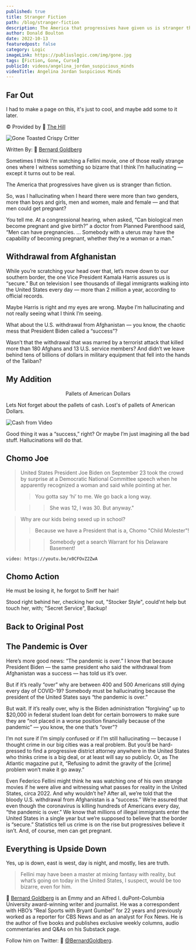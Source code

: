 ```yaml
---
published: true
title: Stranger Fiction
path: /blog/stranger-fiction
description: The America that progressives have given us is stranger than fiction!
author: Donald Boulton
date: 2022-10-13
featuredpost: false
category: Logic
imageLink: https://publiuslogic.com/img/gone.jpg
tags: [Fiction, Gone, Curse]
publicId: videos/angelina_jordan_suspicious_minds
videoTitle: Angelina Jordan Suspicious Minds
---
```


## Far Out

I had to make a page on this, it's just to cool, and maybe add some to it later.

© Provided by 🔗 [The Hill](https://thehill.com/)

![Gone Toasted Crispy Critter](../../../static/img/gone.jpg)

Written By: 🔗 [Bernard Goldberg](http://bernardgoldberg.com/)

<Section>

Sometimes I think I’m watching a Fellini movie, one of those really strange ones where I witness something so bizarre that I think I’m hallucinating — except it turns out to be real. 

The America that progressives have given us is stranger than fiction.

So, was I hallucinating when I heard there were more than two genders, more than boys and girls, men and women, male and female — and that men could get pregnant?

You tell me. At a congressional hearing, when asked, “Can biological men become pregnant and give birth?” a doctor from Planned Parenthood said, “Men can have pregnancies. … Somebody with a uterus may have the capability of becoming pregnant, whether they’re a woman or a man.”

</Section>

## Withdrawal from Afghanistan

<Section>

While you’re scratching your head over that, let’s move down to our southern border, the one Vice President Kamala Harris assures us is “secure.” But on television I see thousands of illegal immigrants walking into the United States every day — more than 2 million a year, according to official records.

Maybe Harris is right and my eyes are wrong. Maybe I’m hallucinating and not really seeing what I think I’m seeing.

What about the U.S. withdrawal from Afghanistan — you know, the chaotic mess that President Biden called a “success”?

Wasn’t that the withdrawal that was marred by a terrorist attack that killed more than 180 Afghans and 13 U.S. service members? And didn’t we leave behind tens of billions of dollars in military equipment that fell into the hands of the Taliban?

</Section>

## My Addition

<Section>

<WavyHr />

</Section>

<Section>

<Center>Pallets of American Dollars</Center>

</Section>

<Callout>

Lets Not forget about the pallets of cash. Lost's of pallets of American Dollars.

</Callout>

<Section>

![Cash from Video](../../../static/img/cash-from-video.jpg)

</Section>

<Section>

Good thing it was a “success,” right? Or maybe I’m just imagining all the bad stuff.  Hallucinations will do that. 

</Section>

## Chomo Joe

<Section>

> United States President Joe Biden on September 23 took the crowd by surprise at a Democratic National Committee speech when he apparently recognized a woman and said while pointing at her.
>
> > You gotta say ‘hi’ to me. We go back a long way. 
>
> > > She was 12, I was 30. But anyway."

</Section>

<CalloutDanger>

> Why are our kids being sexed up in school?
>
> > Because we have a President that is a, Chomo "Child Molester"! 
>
> > > Somebody get a search Warrant for his Delaware Basement!

</CalloutDanger>

<Section>

`video: https://youtu.be/x0CFOvZ2ZwA`

</Section>

## Chomo Action

<Section>

He must be losing it, he forgot to Sniff her hair! 

Stood right behind her, checking her out, "Stocker Style", could'nt help but touch her, with; "Secret Service", Backup!

</Section>

<Section>

## Back to Original Post

<WavyHr />

</Section>

## The Pandemic is Over

<Section>

Here’s more good news: “The pandemic is over.” I know that because President Biden — the same president who said the withdrawal from Afghanistan was a success — has told us it’s over. 

But if it’s really “over” why are between 400 and 500 Americans still dying every day of COVID-19? Somebody must be hallucinating because the president of the United States says “the pandemic is over.”

But wait. If it’s really over, why is the Biden administration “forgiving” up to $20,000 in federal student loan debt for certain borrowers to make sure they are “not placed in a worse position financially because of the pandemic” — you know, the one that’s “over”?

I’m not sure if I’m simply confused or if I’m still hallucinating — because I thought crime in our big cities was a real problem. But you’d be hard-pressed to find a progressive district attorney anywhere in the United States who thinks crime is a big deal, or at least will say so publicly. Or, as The Atlantic magazine put it, “Refusing to admit the gravity of the [crime] problem won’t make it go away.”

Even Federico Fellini might think he was watching one of his own strange movies if he were alive and witnessing what passes for reality in the United States, circa 2022. And why wouldn’t he? After all, we’re told that the bloody U.S. withdrawal from Afghanistan is a “success.” We’re assured that even though the coronavirus is killing hundreds of Americans every day, “the pandemic is over.” We know that millions of illegal immigrants enter the United States in a single year but we’re supposed to believe that the border is “secure.” Statistics tell us crime is on the rise but progressives believe it isn’t. And, of course, men can get pregnant.

</Section>

## Everything is Upside Down

<Section>

Yes, up is down, east is west, day is night, and mostly, lies are truth.

> Fellini may have been a master at mixing fantasy with reality, but what’s going on today in the United States, I suspect, would be too bizarre, even for him.   

🔗 [Bernard Goldberg](http://bernardgoldberg.com/) is an Emmy and an Alfred I. duPont-Columbia University award-winning writer and journalist. He was a correspondent with HBO’s “Real Sports with Bryant Gumbel” for 22 years and previously worked as a reporter for CBS News and as an analyst for Fox News. He is the author of five books and publishes exclusive weekly columns, audio commentaries and Q&As on his Substack page. 

Follow him on Twitter: 🔗 [@BernardGoldberg](http://twitter.com/@BernardGoldberg).

</Section>

<WavyHr className="mt-1 mb-1 text-fuchsia-600" />
